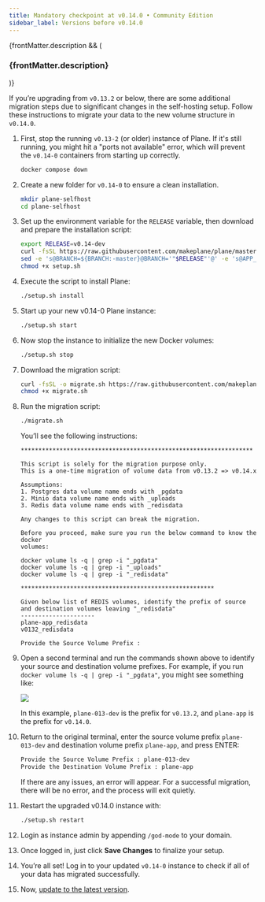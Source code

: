 ```yaml
---
title: Mandatory checkpoint at v0.14.0 • Community Edition
sidebar_label: Versions before v0.14.0
---
```


{frontMatter.description && (

<h3 className="description">{frontMatter.description}</h3>
)}

If you’re upgrading from `v0.13.2` or below, there are some additional migration
steps due to significant changes in the self-hosting setup. Follow these
instructions to migrate your data to the new volume structure in `v0.14.0`.

1. First, stop the running `v0.13-2` (or older) instance of Plane. If it's still running, you might hit a "ports not available" error, which will prevent the `v0.14-0` containers from starting up correctly.

   ```bash
   docker compose down
   ```

2. Create a new folder for `v0.14-0` to ensure a clean installation.

   ```bash
   mkdir plane-selfhost
   cd plane-selfhost
   ```

3. Set up the environment variable for the `RELEASE` variable, then download and prepare the installation script:

   ```bash
   export RELEASE=v0.14-dev
   curl -fsSL https://raw.githubusercontent.com/makeplane/plane/master/deploy/selfhost/install.sh | \
   sed -e 's@BRANCH=${BRANCH:-master}@BRANCH='"$RELEASE"'@' -e 's@APP_RELEASE="stable"@APP_RELEASE='"$RELEASE"'@' > setup.sh
   chmod +x setup.sh
   ```

4. Execute the script to install Plane:

   ```bash
   ./setup.sh install
   ```

5. Start up your new v0.14-0 Plane instance:

   ```bash
   ./setup.sh start
   ```

6. Now stop the instance to initialize the new Docker volumes:

   ```bash
   ./setup.sh stop
   ```

7. Download the migration script:

   ```bash
   curl -fsSL -o migrate.sh https://raw.githubusercontent.com/makeplane/plane/master/deploy/selfhost/migration-0.13-0.14.sh
   chmod +x migrate.sh
   ```

8. Run the migration script:

   ```bash
   ./migrate.sh
   ```

   You’ll see the following instructions:

   ```
   ******************************************************************

   This script is solely for the migration purpose only.
   This is a one-time migration of volume data from v0.13.2 => v0.14.x

   Assumptions:
   1. Postgres data volume name ends with _pgdata
   2. Minio data volume name ends with _uploads
   3. Redis data volume name ends with _redisdata

   Any changes to this script can break the migration.

   Before you proceed, make sure you run the below command to know the docker
   volumes:

   docker volume ls -q | grep -i "_pgdata"
   docker volume ls -q | grep -i "_uploads"
   docker volume ls -q | grep -i "_redisdata"

   *******************************************************

   Given below list of REDIS volumes, identify the prefix of source and destination volumes leaving "_redisdata"
   ---------------------
   plane-app_redisdata
   v0132_redisdata

   Provide the Source Volume Prefix :
   ```

9. Open a second terminal and run the commands shown above to identify your source and destination volume prefixes. For example, if you run `docker volume ls -q | grep -i "_pgdata"`, you might see something like:

   ![](/images/update-plane/docker-volumes.png#center)

   In this example, `plane-013-dev` is the prefix for `v0.13.2`, and `plane-app`
   is the prefix for `v0.14.0`.

10. Return to the original terminal, enter the source volume prefix `plane-013-dev` and destination volume prefix `plane-app`, and press ENTER:

    ```bash
    Provide the Source Volume Prefix : plane-013-dev
    Provide the Destination Volume Prefix : plane-app
    ```

    If there are any issues, an error will appear. For a successful migration,
    there will be no error, and the process will exit quietly.

11. Restart the upgraded v0.14.0 instance with:

    ```bash
    ./setup.sh restart
    ```

12. Login as instance admin by appending `/god-mode` to your domain.

13. Once logged in, just click **Save Changes** to finalize your setup.

14. You’re all set! Log in to your updated `v0.14-0` instance to check if all of your data has migrated successfully.

15. Now, [update to the latest version](/self-hosting/manage/update/to-latest-version#download-and-update-community-edition).
